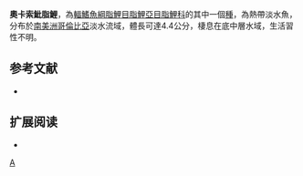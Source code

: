{{Speciesbox 
| taxon = Hyphessobrycon ocasoensis
| status = NE
| status_system = IUCN3.1
| authority =  [[García-Alzate|García-Alzate]] & [[Román-Valencia|Román-Valencia]], 2008
| synonyms = 
}}
'''奧卡索魮脂鯉'''，為[[輻鰭魚綱|輻鰭魚綱]][[脂鯉目|脂鯉目]][[脂鯉亞目|脂鯉亞目]][[脂鯉科|脂鯉科]]的其中一個[[種|種]]，為熱帶淡水魚，分布於[[南美洲|南美洲]][[哥倫比亞|哥倫比亞]]淡水流域，體長可達4.4公分，棲息在底中層水域，生活習性不明。

==参考文献==
{{refbegin}}
*{{FishBase_species|genus=Hyphessobrycon|species=ocasoensis|year=2013|month=12}}
{{refend}}

== 扩展阅读 ==
{{refbegin}}
*{{wikispecies-inline|Hyphessobrycon ocasoensis|奧卡索魮脂鯉}}
{{refend}}
{{Taxonbar|from=Q5507864}}

[[Category:魮脂鯉屬|A]]


{{魚類小作品}}